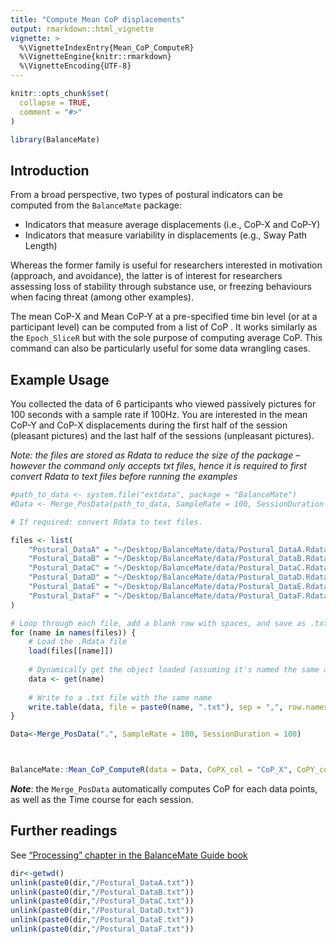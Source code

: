 ```yaml
---
title: "Compute Mean CoP displacements"
output: rmarkdown::html_vignette
vignette: >
  %\VignetteIndexEntry{Mean_CoP_ComputeR}
  %\VignetteEngine{knitr::rmarkdown}
  %\VignetteEncoding{UTF-8}
---
```


```r
knitr::opts_chunk$set(
  collapse = TRUE,
  comment = "#>"
)
```

```r
library(BalanceMate)
```

## Introduction

From a broad perspective, two types of postural indicators can be computed from the `BalanceMate` package: 

- Indicators that measure average displacements (i.e., CoP-X and CoP-Y)
- Indicators that measure variability in displacements (e.g., Sway Path Length)

Whereas the former family is useful for researchers interested in motivation (approach, and avoidance), the latter is of interest for researchers assessing loss of stability through substance use, or freezing behaviours when facing threat (among other examples).

The mean CoP-X and Mean CoP-Y at a pre-specified time bin level (or at a participant level) can be computed from a list of CoP . It works similarly as the `Epoch_SliceR` but with the sole purpose of computing average CoP. This command can also be particularly useful for some data wrangling cases.

## Example Usage

You collected the data of 6 participants who viewed passively pictures for 100 seconds with a sample rate if 100Hz. You are interested in the mean CoP-Y and CoP-X displacements during the first half of the session (pleasant pictures) and the last half of the sessions (unpleasant pictures).

*Note: the files are stored as Rdata to reduce the size of the package -- however the command only accepts txt files, hence it is required to first convert Rdata to text files before running the examples*

```r
#path_to_data <- system.file("extdata", package = "BalanceMate")
#Data <- Merge_PosData(path_to_data, SampleRate = 100, SessionDuration = 100)

# If required: convert Rdata to text files.

files <- list(
    "Postural_DataA" = "~/Desktop/BalanceMate/data/Postural_DataA.Rdata",
    "Postural_DataB" = "~/Desktop/BalanceMate/data/Postural_DataB.Rdata",
    "Postural_DataC" = "~/Desktop/BalanceMate/data/Postural_DataC.Rdata",
    "Postural_DataD" = "~/Desktop/BalanceMate/data/Postural_DataD.Rdata",
    "Postural_DataE" = "~/Desktop/BalanceMate/data/Postural_DataE.Rdata",
    "Postural_DataF" = "~/Desktop/BalanceMate/data/Postural_DataF.Rdata"
)

# Loop through each file, add a blank row with spaces, and save as .txt
for (name in names(files)) {
    # Load the .Rdata file
    load(files[[name]])
    
    # Dynamically get the object loaded (assuming it's named the same as the file)
    data <- get(name)
    
    # Write to a .txt file with the same name
    write.table(data, file = paste0(name, ".txt"), sep = ",", row.names = FALSE, col.names = FALSE, quote = FALSE)
}

Data<-Merge_PosData(".", SampleRate = 100, SessionDuration = 100)



BalanceMate::Mean_CoP_ComputeR(data = Data, CoPX_col = "CoP_X", CoPY_col = "CoP_Y", ID = "file_name", time_col = "Time", epoch_length = 50)
```

***Note***: the `Merge_PosData` automatically computes CoP for each data points, as well as the Time course for each session.

## Further readings

See ["Processing" chapter in the BalanceMate Guide book](https://jeanmoneger.com/book/processing)


```r
dir<-getwd()
unlink(paste0(dir,"/Postural_DataA.txt"))
unlink(paste0(dir,"/Postural_DataB.txt"))
unlink(paste0(dir,"/Postural_DataC.txt"))
unlink(paste0(dir,"/Postural_DataD.txt"))
unlink(paste0(dir,"/Postural_DataE.txt"))
unlink(paste0(dir,"/Postural_DataF.txt"))

```
